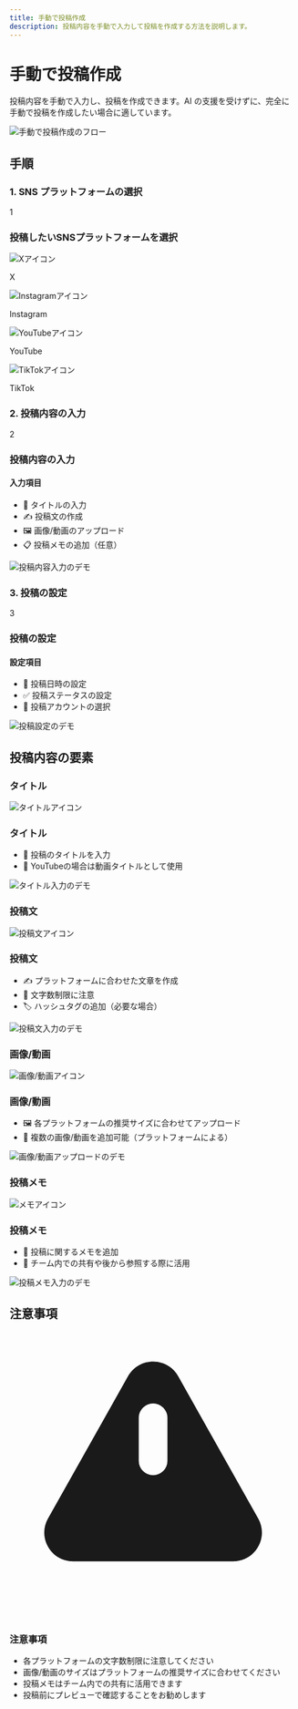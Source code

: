 ```yaml
---
title: 手動で投稿作成
description: 投稿内容を手動で入力して投稿を作成する方法を説明します。
---
```


# 手動で投稿作成

投稿内容を手動で入力し、投稿を作成できます。AI の支援を受けずに、完全に手動で投稿を作成したい場合に適しています。

<div className="my-8">
  <img
    src="/images/post-creation/manual-flow.png"
    alt="手動で投稿作成のフロー"
    className="rounded-lg shadow-md"
  />
</div>

## 手順

### 1. SNS プラットフォームの選択

<div className="bg-gray-50 p-6 rounded-lg my-4">
  <div className="flex items-center mb-4">
    <div className="w-8 h-8 bg-primary text-white rounded-full flex items-center justify-center mr-4">
      1
    </div>
    <h3 className="text-lg font-semibold">
      投稿したいSNSプラットフォームを選択
    </h3>
  </div>
  <div className="grid grid-cols-2 md:grid-cols-4 gap-4">
    <div className="bg-white p-4 rounded-lg shadow-sm text-center">
      <img
        src="/images/post-creation/x-icon.svg"
        alt="Xアイコン"
        className="w-8 h-8 mx-auto mb-2"
      />
      <p className="text-sm font-medium">X</p>
    </div>
    <div className="bg-white p-4 rounded-lg shadow-sm text-center">
      <img
        src="/images/post-creation/instagram-icon.svg"
        alt="Instagramアイコン"
        className="w-8 h-8 mx-auto mb-2"
      />
      <p className="text-sm font-medium">Instagram</p>
    </div>
    <div className="bg-white p-4 rounded-lg shadow-sm text-center">
      <img
        src="/images/post-creation/youtube-icon.svg"
        alt="YouTubeアイコン"
        className="w-8 h-8 mx-auto mb-2"
      />
      <p className="text-sm font-medium">YouTube</p>
    </div>
    <div className="bg-white p-4 rounded-lg shadow-sm text-center">
      <img
        src="/images/post-creation/tiktok-icon.svg"
        alt="TikTokアイコン"
        className="w-8 h-8 mx-auto mb-2"
      />
      <p className="text-sm font-medium">TikTok</p>
    </div>
  </div>
</div>

### 2. 投稿内容の入力

<div className="bg-gray-50 p-6 rounded-lg my-4">
  <div className="flex items-center mb-4">
    <div className="w-8 h-8 bg-primary text-white rounded-full flex items-center justify-center mr-4">
      2
    </div>
    <h3 className="text-lg font-semibold">投稿内容の入力</h3>
  </div>
  <div className="grid grid-cols-1 md:grid-cols-2 gap-4">
    <div>
      <div className="bg-white p-4 rounded-lg shadow-sm">
        <h4 className="font-medium mb-2">入力項目</h4>
        <ul className="text-sm text-gray-600 space-y-2">
          <li>📝 タイトルの入力</li>
          <li>✍️ 投稿文の作成</li>
          <li>🖼️ 画像/動画のアップロード</li>
          <li>📋 投稿メモの追加（任意）</li>
        </ul>
      </div>
    </div>
    <div>
      <img
        src="/images/post-creation/manual-input-demo.png"
        alt="投稿内容入力のデモ"
        className="rounded-lg shadow-sm"
      />
    </div>
  </div>
</div>

### 3. 投稿の設定

<div className="bg-gray-50 p-6 rounded-lg my-4">
  <div className="flex items-center mb-4">
    <div className="w-8 h-8 bg-primary text-white rounded-full flex items-center justify-center mr-4">
      3
    </div>
    <h3 className="text-lg font-semibold">投稿の設定</h3>
  </div>
  <div className="grid grid-cols-1 md:grid-cols-2 gap-4">
    <div>
      <div className="bg-white p-4 rounded-lg shadow-sm">
        <h4 className="font-medium mb-2">設定項目</h4>
        <ul className="text-sm text-gray-600 space-y-2">
          <li>📅 投稿日時の設定</li>
          <li>✅ 投稿ステータスの設定</li>
          <li>👥 投稿アカウントの選択</li>
        </ul>
      </div>
    </div>
    <div>
      <img
        src="/images/post-creation/manual-settings-demo.png"
        alt="投稿設定のデモ"
        className="rounded-lg shadow-sm"
      />
    </div>
  </div>
</div>

## 投稿内容の要素

### タイトル

<div className="bg-white p-6 rounded-lg shadow-md my-4">
  <div className="flex items-center mb-4">
    <img
      src="/images/post-creation/title-icon.svg"
      alt="タイトルアイコン"
      className="w-6 h-6 mr-2"
    />
    <h3 className="text-lg font-semibold">タイトル</h3>
  </div>
  <div className="grid grid-cols-1 md:grid-cols-2 gap-4">
    <div>
      <ul className="text-sm text-gray-600 space-y-2">
        <li>📝 投稿のタイトルを入力</li>
        <li>🎥 YouTubeの場合は動画タイトルとして使用</li>
      </ul>
    </div>
    <div>
      <img
        src="/images/post-creation/title-demo.png"
        alt="タイトル入力のデモ"
        className="rounded-lg shadow-sm"
      />
    </div>
  </div>
</div>

### 投稿文

<div className="bg-white p-6 rounded-lg shadow-md my-4">
  <div className="flex items-center mb-4">
    <img
      src="/images/post-creation/text-icon.svg"
      alt="投稿文アイコン"
      className="w-6 h-6 mr-2"
    />
    <h3 className="text-lg font-semibold">投稿文</h3>
  </div>
  <div className="grid grid-cols-1 md:grid-cols-2 gap-4">
    <div>
      <ul className="text-sm text-gray-600 space-y-2">
        <li>✍️ プラットフォームに合わせた文章を作成</li>
        <li>🔢 文字数制限に注意</li>
        <li>🏷️ ハッシュタグの追加（必要な場合）</li>
      </ul>
    </div>
    <div>
      <img
        src="/images/post-creation/text-demo.png"
        alt="投稿文入力のデモ"
        className="rounded-lg shadow-sm"
      />
    </div>
  </div>
</div>

### 画像/動画

<div className="bg-white p-6 rounded-lg shadow-md my-4">
  <div className="flex items-center mb-4">
    <img
      src="/images/post-creation/media-icon.svg"
      alt="画像/動画アイコン"
      className="w-6 h-6 mr-2"
    />
    <h3 className="text-lg font-semibold">画像/動画</h3>
  </div>
  <div className="grid grid-cols-1 md:grid-cols-2 gap-4">
    <div>
      <ul className="text-sm text-gray-600 space-y-2">
        <li>🖼️ 各プラットフォームの推奨サイズに合わせてアップロード</li>
        <li>📸 複数の画像/動画を追加可能（プラットフォームによる）</li>
      </ul>
    </div>
    <div>
      <img
        src="/images/post-creation/media-demo.png"
        alt="画像/動画アップロードのデモ"
        className="rounded-lg shadow-sm"
      />
    </div>
  </div>
</div>

### 投稿メモ

<div className="bg-white p-6 rounded-lg shadow-md my-4">
  <div className="flex items-center mb-4">
    <img
      src="/images/post-creation/memo-icon.svg"
      alt="メモアイコン"
      className="w-6 h-6 mr-2"
    />
    <h3 className="text-lg font-semibold">投稿メモ</h3>
  </div>
  <div className="grid grid-cols-1 md:grid-cols-2 gap-4">
    <div>
      <ul className="text-sm text-gray-600 space-y-2">
        <li>📝 投稿に関するメモを追加</li>
        <li>👥 チーム内での共有や後から参照する際に活用</li>
      </ul>
    </div>
    <div>
      <img
        src="/images/post-creation/memo-demo.png"
        alt="投稿メモ入力のデモ"
        className="rounded-lg shadow-sm"
      />
    </div>
  </div>
</div>

## 注意事項

<div className="bg-yellow-50 border-l-4 border-yellow-400 p-4 my-8">
  <div className="flex">
    <div className="flex-shrink-0">
      <svg
        className="h-5 w-5 text-yellow-400"
        viewBox="0 0 20 20"
        fill="currentColor"
      >
        <path
          fillRule="evenodd"
          d="M8.257 3.099c.765-1.36 2.722-1.36 3.486 0l5.58 9.92c.75 1.334-.213 2.98-1.742 2.98H4.42c-1.53 0-2.493-1.646-1.743-2.98l5.58-9.92zM11 13a1 1 0 11-2 0 1 1 0 012 0zm-1-8a1 1 0 00-1 1v3a1 1 0 002 0V6a1 1 0 00-1-1z"
          clipRule="evenodd"
        />
      </svg>
    </div>
    <div className="ml-3">
      <h3 className="text-sm font-medium text-yellow-800">注意事項</h3>
      <div className="mt-2 text-sm text-yellow-700">
        <ul className="list-disc pl-5 space-y-1">
          <li>各プラットフォームの文字数制限に注意してください</li>
          <li>
            画像/動画のサイズはプラットフォームの推奨サイズに合わせてください
          </li>
          <li>投稿メモはチーム内での共有に活用できます</li>
          <li>投稿前にプレビューで確認することをお勧めします</li>
        </ul>
      </div>
    </div>
  </div>
</div>
